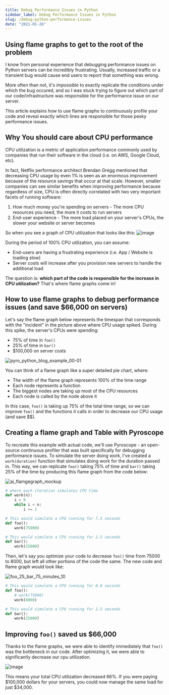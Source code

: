 ```yaml
---
title: Debug Performance Issues in Python
sidebar_label: Debug Performance Issues in Python
slug: /debug-python-performance-issues
date: "2021-01-26"
---
```


## Using flame graphs to get to the root of the problem

I know from personal experience that debugging performance issues on Python servers can be incredibly frustrating. Usually, increased traffic or a transient bug would cause end users to report that something was wrong.

More often than not, it's _impossible_ to exactly replicate the conditions under which the bug occured, and so I was stuck trying to figure out which part of our code/infrastructure was responsible for the performance issue on our server.

This article explains how to use flame graphs to continuously profile your code and reveal exactly which lines are responsible for those pesky performance issues.

## Why You should care about CPU performance
CPU utilization is a metric of application performance commonly used by companies that run their software in the cloud (i.e. on AWS, Google Cloud, etc).

In fact, Netflix performance architect Brendan Gregg mentioned that decreasing CPU usage by even 1% is seen as an enormous improvement because of the resource savings that occur at that scale. However, smaller companies can see similar benefits when improving performance because regardless of size, CPU is often directly correlated with two very important facets of running software:
1. How much money you're spending on servers - The more CPU resources you need, the more it costs to run servers
2. End-user experience - The more load placed on your server's CPUs, the slower your website or server becomes

So when you see a graph of CPU utilization that looks like this:
![image](https://user-images.githubusercontent.com/23323466/105662478-aa40ce80-5e84-11eb-800a-57735c688fc9.png)

During the period of 100% CPU utilization, you can assume:
- End-users are having a frustrating experience (i.e. App / Website is loading slow)
- Server costs will increase after you provision new servers to handle the additional load

The question is: **which part of the code is responsible for the increase in CPU utilization?** That's where flame graphs come in!

## How to use flame graphs to debug performance issues (and save $66,000 on servers)
Let's say the flame graph below represents the timespan that corresponds with the "incident" in the picture above where CPU usage spiked. During this spike, the server's CPUs were spending:
- 75% of time in `foo()`
- 25% of time in `bar()`
- $100,000 on server costs

![pyro_python_blog_example_00-01](https://user-images.githubusercontent.com/23323466/105620812-75197b00-5db5-11eb-92af-33e356d9bb42.png)

You can think of a flame graph like a super detailed pie chart, where:
- The width of the flame graph represents 100% of the time range
- Each node represents a function
- The biggest nodes are taking up most of the CPU resources
- Each node is called by the node above it

In this case, `foo()` is taking up 75% of the total time range, so we can improve `foo()` and the functions it calls in order to decrease our CPU usage (and save $$).

## Creating a flame graph and Table with Pyroscope
To recreate this example with actual code, we'll use Pyroscope - an open-source continuous profiler that was built specifically for debugging performance issues. To simulate the server doing work, I've created a `work(duration)` function that simulates doing work for the duration passed in. This way, we can replicate `foo()` taking 75% of time and `bar()` taking 25% of the time by producing this flame graph from the code below:

![ai_flamgegraph_mockup](https://user-images.githubusercontent.com/23323466/105665338-acf2f200-5e8b-11eb-87b7-d94b7bdda0fc.png)


```python
# where each iteration simulates CPU time
def work(n):
    i = 0
    while i < n:
        i += 1

# This would simulate a CPU running for 7.5 seconds
def foo():
    work(75000)

# This would simulate a CPU running for 2.5 seconds
def bar():
    work(25000)
```
Then, let's say you optimize your code to decrease `foo()` time from 75000 to 8000, but left all other portions of the code the same. The new code and flame graph would look like:

![foo_25_bar_75_minutes_10](https://user-images.githubusercontent.com/23323466/105665392-cd22b100-5e8b-11eb-97cc-4dfcceb44cdc.png)

```python
# This would simulate a CPU running for 0.8 seconds
def foo():
    # work(75000)
    work(8000)

# This would simulate a CPU running for 2.5 seconds
def bar():
    work(25000)
```
## Improving `foo()` saved us $66,000
Thanks to the flame graphs, we were able to identify immediately that `foo()` was the bottleneck in our code. After optimizing it, we were able to significantly decrease our cpu utilization.

![image](https://user-images.githubusercontent.com/23323466/105666001-1a535280-5e8d-11eb-9407-c63955ba86a1.png)


This means your total CPU utilization decreased 66%. If you were paying $100,000 dollars for your servers, you could now manage the same load for just $34,000.


